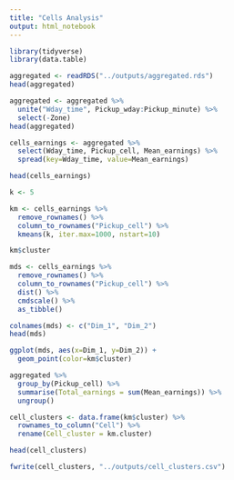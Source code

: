 ```yaml
---
title: "Cells Analysis"
output: html_notebook
---
```



```r
library(tidyverse)
library(data.table)
```

```r
aggregated <- readRDS("../outputs/aggregated.rds")
head(aggregated)
```


```r
aggregated <- aggregated %>%
  unite("Wday_time", Pickup_wday:Pickup_minute) %>%
  select(-Zone)
head(aggregated)
```

```r
cells_earnings <- aggregated %>%
  select(Wday_time, Pickup_cell, Mean_earnings) %>%
  spread(key=Wday_time, value=Mean_earnings)

head(cells_earnings)
```



```r
k <- 5

km <- cells_earnings %>%
  remove_rownames() %>%
  column_to_rownames("Pickup_cell") %>%
  kmeans(k, iter.max=1000, nstart=10)

km$cluster
```

```r
mds <- cells_earnings %>%
  remove_rownames() %>%
  column_to_rownames("Pickup_cell") %>%
  dist() %>%
  cmdscale() %>%
  as_tibble()

colnames(mds) <- c("Dim_1", "Dim_2")
head(mds)
```

```r
ggplot(mds, aes(x=Dim_1, y=Dim_2)) +
  geom_point(color=km$cluster)
```

```r
aggregated %>%
  group_by(Pickup_cell) %>%
  summarise(Total_earnings = sum(Mean_earnings)) %>%
  ungroup()
```



```r
cell_clusters <- data.frame(km$cluster) %>%
  rownames_to_column("Cell") %>%
  rename(Cell_cluster = km.cluster)

head(cell_clusters)
```


```r
fwrite(cell_clusters, "../outputs/cell_clusters.csv")
```

